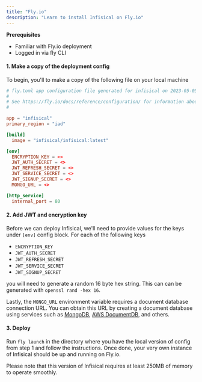 ```yaml
---
title: "Fly.io"
description: "Learn to install Infisical on Fly.io"
---
```


**Prerequisites**
- Familiar with Fly.io deployment 
- Logged in via fly CLI

#### 1. Make a copy of the deployment config
To begin, you'll to make a copy of the following file on your local machine

```toml fly.toml 
# fly.toml app configuration file generated for infisical on 2023-05-05T08:57:03-04:00
#
# See https://fly.io/docs/reference/configuration/ for information about how to use this file.
#

app = "infisical"
primary_region = "iad"

[build]
  image = "infisical/infisical:latest"

[env]
  ENCRYPTION_KEY = <>
  JWT_AUTH_SECRET = <>
  JWT_REFRESH_SECRET = <>
  JWT_SERVICE_SECRET = <>
  JWT_SIGNUP_SECRET = <>
  MONGO_URL = <>

[http_service]
  internal_port = 80

```

#### 2. Add JWT and encryption key

Before we can deploy Infisical, we'll need to provide values for the keys under `[env]` config block. For each of the following keys

- `ENCRYPTION_KEY`
- `JWT_AUTH_SECRET`
- `JWT_REFRESH_SECRET`
- `JWT_SERVICE_SECRET`
- `JWT_SIGNUP_SECRET`

you will need to generate a random 16 byte hex string. This can can be generated with `openssl rand -hex 16`. 


Lastly, the `MONGO_URL` environment variable requires a document database connection URL. 
You can obtain this URL by creating a document database using services such as [MongoDB](https://www.mongodb.com/), [AWS DocumentDB](https://aws.amazon.com/documentdb/), and others.

#### 3. Deploy

Run `fly launch` in the directory where you have the local version of config from step 1 and follow the instructions. 
Once done, your very own instance of Infisical should be up and running on Fly.io.

Please note that this version of Infisical requires at least 250MB of memory to operate smoothly.

